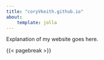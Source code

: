 ```yaml
---
title: "coryVkeith.github.io"
about:
    template: jolla
---
```


Explanation of my website goes here.





{{< pagebreak >}}

::: {.column-page-inset .text-center}
```{=html}
<a class="btn btn-outline-dark", href="https://github.com/coryvkeith" target="_blank" rel="noopener noreferrer">
    <i class="bi bi-github" role='img' aria-label='Github'></i>
</a>

<a class="btn btn-outline-dark", href="https://scholar.google.com/citations?hl=en&user=lMC4RWEAAAAJ" target="_blank" rel="noopener noreferrer">
    <i class="bi bi-google-scholar' aria-label='Google Scholar'></i>
</a>

<a class="btn btn-outline-dark", href="https://www.linkedin.com/in/cory-keith-2b136a126/" target="_blank" rel="noopener noreferrer">
    <i class="bi bi-linkedin" role='img' aria-label='LinkedIn'></i>
</a>

<a class="btn btn-outline-dark", href="mailto:coryvonkeith@gmail.com" target="_blank" rel="noopener noreferrer">
    <i class="ai bi-envelope" role='img' aria-label='email'></i>
</a>

<a class="btn btn-outline-dark", href="https://orcid.org/my-orcid?orcid=0000-0002-7111-3497" target="_blank" rel="noopener noreferrer">
    <i class="ai ai-orcid" role='img' aria-label='orcid'></i>
</a>

```
:::
